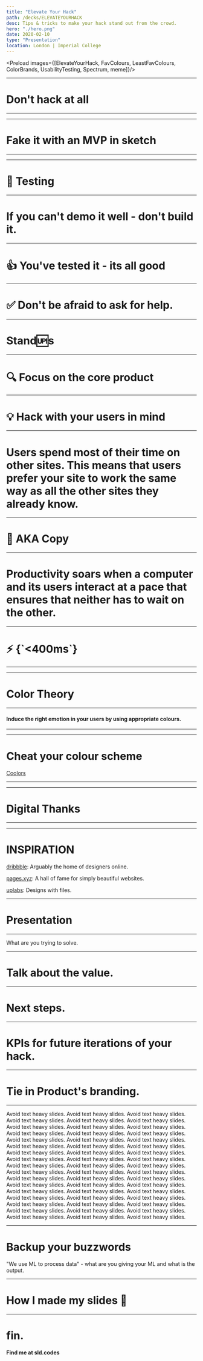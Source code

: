 ```yaml
---
title: "Elevate Your Hack"
path: /decks/ELEVATEYOURHACK
desc: Tips & tricks to make your hack stand out from the crowd.
hero: "./hero.png"
date: 2020-02-10
type: "Presentation"
location: London | Imperial College
---
```






<!-- Components -->

<Preload images={[ElevateYourHack, FavColours, LeastFavColours, ColorBrands, UsabilityTesting, Spectrum, meme]}/>

<PresImage image={ElevateYourHack}/>

---

<h1 className="">Don't hack at all </h1>

---

<PresImage image={meme} />

---

<h1 className=""> Fake it with an MVP in sketch </h1>

---

<PresImage image={UsabilityTesting} />

---

<h1 className=""> 🦍 Testing </h1>

---

<h1 className=""> If you can't demo it well - don't build it. </h1>

---

<h1 className=""> 👍 You've tested it - its all good </h1>

---

<h1 className="">✅ Don't be afraid to ask for help. </h1>

---

<h1 className="">Stand🆙s </h1>

---

<h1 className="">🔍 Focus on the core product </h1>


---

# 💡 Hack with your users in mind

---

<h1 className="">Users spend most of their time on other sites. This means that users prefer your site to work the same way as all the other sites they already know. </h1>

---

# 🌱 AKA Copy

---

<h1 className="">Productivity soars when a computer and its users interact at a pace that ensures that neither has to wait on the other. </h1>

---


<h1 className="">⚡️ {`<400ms`} </h1>

---

<ResponsiveLoad />

---

# Color Theory

---

#### Induce the right emotion in your users by using appropriate colours.

<PresImage image={ColorBrands}/>

---

<div className="">
<PresImage image={Spectrum}/>
</div>

---

# Cheat your colour scheme

[Coolors](https://coolors.co) 

---

<GreenMeansGo />

---

# Digital Thanks

---

<Delight/>

---

# INSPIRATION

[dribbble](https://dribbble.com/): Arguably the home of designers online.

[pages.xyz](https://www.pages.xyz/): A hall of fame for simply beautiful websites.

[uplabs](https://www.uplabs.com/): Designs with files.

---

# Presentation

---

What are you trying to solve.

---

# Talk about the value.

---

# Next steps. 

---

# KPIs for future iterations of your hack.

---

# Tie in Product's branding.

---

Avoid text heavy slides. Avoid text heavy slides. Avoid text heavy slides. Avoid text heavy slides. Avoid text heavy slides. Avoid text heavy slides. Avoid text heavy slides. Avoid text heavy slides. Avoid text heavy slides. Avoid text heavy slides. Avoid text heavy slides. Avoid text heavy slides. Avoid text heavy slides. Avoid text heavy slides. Avoid text heavy slides. Avoid text heavy slides. Avoid text heavy slides. Avoid text heavy slides. Avoid text heavy slides. Avoid text heavy slides. Avoid text heavy slides. Avoid text heavy slides. Avoid text heavy slides. Avoid text heavy slides. Avoid text heavy slides. Avoid text heavy slides. Avoid text heavy slides. Avoid text heavy slides. Avoid text heavy slides. Avoid text heavy slides. Avoid text heavy slides. Avoid text heavy slides. Avoid text heavy slides. Avoid text heavy slides. Avoid text heavy slides. Avoid text heavy slides. Avoid text heavy slides. Avoid text heavy slides. Avoid text heavy slides. Avoid text heavy slides. Avoid text heavy slides. Avoid text heavy slides. Avoid text heavy slides. Avoid text heavy slides. Avoid text heavy slides. Avoid text heavy slides. Avoid text heavy slides. Avoid text heavy slides. Avoid text heavy slides. Avoid text heavy slides. Avoid text heavy slides. 

---

# Backup your buzzwords

"We use ML to process data" - what are you giving your ML and what is the output.

---

# How I made my slides 💪

---



# fin.

<h4> Find me at <span className="is-pink"> sld.codes </span> </h4>
